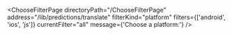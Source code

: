 

<ChooseFilterPage
  directoryPath="/ChooseFilterPage"
  address="/lib/predictions/translate"
  filterKind="platform"
  filters={['android', 'ios', 'js']}
  currentFilter="all"
  message={'Choose a platform:'}
/>
